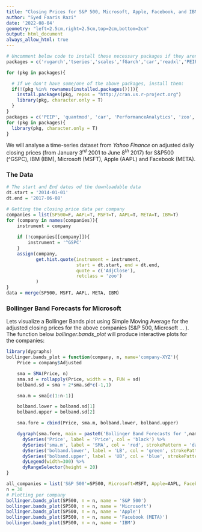 ---
title: "Closing Prices for S&P 500, Microsoft, Apple, Facebook, and IBM"
author: "Syed Faaris Razi"
date: '2022-08-04'
geometry: "left=2.5cm,right=2.5cm,top=2cm,bottom=2cm"
output: html_document
always_allow_html: true
---

```{r echo=F, eval=TRUE, message=F, warning=F}
# Uncomment below code to install these necessary packages if they aren't already
packages = c('rugarch','tseries','scales','fGarch','car','readxl','PEIP','plotly','MASS','tidyverse','PerformanceAnalytics','zoo','gridExtra','xtable','stats','quantmod','dygraphs','moments')

for (pkg in packages){

  # If we don't have some/one of the above packages, install them:
  if(!(pkg %in% rownames(installed.packages()))){
    install.packages(pkg, repos = "http://cran.us.r-project.org")
    library(pkg, character.only = T)
  }
}
packages = c('PEIP', 'quantmod', 'car', 'PerformanceAnalytics', 'zoo', 'scales','fGarch', 'plotly', 'rugarch', 'MASS', 'moments', 'stats', 'tseries')
for (pkg in packages){
  library(pkg, character.only = T)
}
```

We will analyse a time-series dataset from *Yahoo Finance* on adjusted daily closing prices (from January $3^{rd}$ 2001
to June $8^{th}$ 2017) for S&P500 (^GSPC), IBM (IBM), Microsoft (MSFT), Apple (AAPL) and Facebook (META).

### The Data

```{r  out.width='87%', fig.align = "center", results = 'hide'}
# The start and End dates od the downloadable data
dt.start = '2014-01-01'
dt.end = '2017-06-08'

# Getting the closing price data per company
companies = list(SP500=F, AAPL=T, MSFT=T, AAPL=T, META=T, IBM=T)
for (company in names(companies)){ 
    instrument = company
    
    if (!companies[[company]]){
        instrument = '^GSPC' 
    }
    assign(company,
           get.hist.quote(instrument = instrument,
                          start = dt.start, end = dt.end, 
                          quote = c('AdjClose'),
                          retclass = 'zoo')
           )
}
data = merge(SP500, MSFT, AAPL, META, IBM)
```

### Bollinger Band Forecasts for Microsoft

Lets visualize a Bollinger Bands plot using Simple Moving Average for the adjusted closing prices for the above companies (S&P 500, Microsoft ... ). The function below *bollinger.bands_plot* will produce interactive plots for the companies:

```{r warning=F, message=F}
library(dygraphs)
bollinger.bands_plot = function(company, n, name='company-XYZ'){
    Price = company$Adjusted

    sma = SMA(Price, n)
    sma.sd = rollapply(Price, width = n, FUN = sd)
    bolband.sd = sma + 2*sma.sd*c(-1,1)

    sma.m = sma[c(1:n-1)]

    bolband.lower = bolband.sd[1]
    bolband.upper = bolband.sd[2]

    sma.fore = cbind(Price, sma.m, bolband.lower, bolband.upper)

    dygraph(sma.fore, main = paste0('Bollinger Band Forecasts for ',name)) %>%
      dySeries('Price', label = 'Price', col = 'black') %>%
      dySeries('sma.m', label = 'SMA', col = 'red', strokePattern = 'dashed') %>%
      dySeries('bolband.lower', label = 'LB', col = 'green', strokePattern = 'dashed') %>%
      dySeries('bolband.upper', label = 'UB', col = 'blue', strokePattern = 'dashed') %>%
      dyLegend(width=300) %>%
      dyRangeSelector(height = 20)
}
```

```{r message=F, warning=F}
all_companies = list('S&P 500'=SP500, Microsoft=MSFT, Apple=AAPL, Facebook=META, 'IBM'=IBM)
n = 30
# Plotting per company
bollinger.bands_plot(SP500, n = n, name = 'S&P 500')
bollinger.bands_plot(SP500, n = n, name = 'Microsoft')
bollinger.bands_plot(SP500, n = n, name = 'Apple')
bollinger.bands_plot(SP500, n = n, name = 'Facebook (META)')
bollinger.bands_plot(SP500, n = n, name = 'IBM')
```
